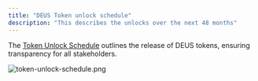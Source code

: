 ```yaml
---
title: "DEUS Token unlock schedule"
description: "This describes the unlocks over the next 48 months"
---
```


The [Token Unlock Schedule](https://docs.google.com/spreadsheets/d/1i8Mz6RPWvoM5IG2hpVGlhuWRalxUqXcWU1rnN-64AKI/edit?usp=sharing) outlines the release of DEUS tokens, ensuring transparency for all stakeholders.

![token-unlock-schedule.png](/images/token-unlock-schedule.png)